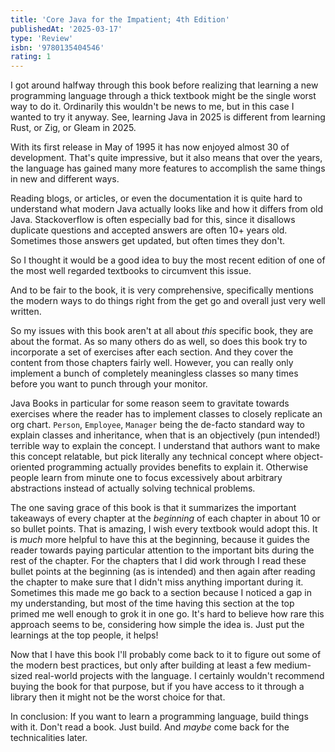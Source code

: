 ```yaml
---
title: 'Core Java for the Impatient; 4th Edition'
publishedAt: '2025-03-17'
type: 'Review'
isbn: '9780135404546'
rating: 1
---
```


I got around halfway through this book before realizing that learning a new programming language through a thick textbook might be the single worst way to do it. Ordinarily this wouldn't be news to me, but in this case I wanted to try it anyway.
See, learning Java in 2025 is different from learning Rust, or Zig, or Gleam in 2025.

With its first release in May of 1995 it has now enjoyed almost 30 of development. That's quite impressive, but it also means that over the years, the language has gained many more features to accomplish the same things in new and different ways.

Reading blogs, or articles, or even the documentation it is quite hard to understand what modern Java actually looks like and how it differs from old Java. Stackoverflow is often especially bad for this, since it disallows duplicate questions and accepted answers are often 10+ years old. Sometimes those answers get updated, but often times they don't.

So I thought it would be a good idea to buy the most recent edition of one of the most well regarded textbooks to circumvent this issue.

And to be fair to the book, it is very comprehensive, specifically mentions the modern ways to do things right from the get go and overall just very well written.

So my issues with this book aren't at all about *this* specific book, they are about the format. As so many others do as well, so does this book try to incorporate a set of exercises after each section. And they cover the content from those chapters fairly well. However, you can really only implement a bunch of completely meaningless classes so many times before you want to punch through your monitor.

Java Books in particular for some reason seem to gravitate towards exercises where the reader has to implement classes to closely replicate an org chart. `Person`, `Employee`, `Manager` being the de-facto standard way to explain classes and inheritance, when that is an objectively (pun intended!) terrible way to explain the concept. I understand that authors want to make this concept relatable, but pick literally any technical concept where object-oriented programming actually provides benefits to explain it. Otherwise people learn from minute one to focus excessively about arbitrary abstractions instead of actually solving technical problems.

The one saving grace of this book is that it summarizes the important takeaways of every chapter at the *beginning* of each chapter in about 10 or so bullet points. That is amazing, I wish every textbook would adopt this. It is *much* more helpful to have this at the beginning, because it guides the reader towards paying particular attention to the important bits during the rest of the chapter. For the chapters that I did work through I read these bullet points at the beginning (as is intended) and then again after reading the chapter to make sure that I didn't miss anything important during it. Sometimes this made me go back to a section because I noticed a gap in my understanding, but most of the time having this section at the top primed me well enough to grok it in one go. It's hard to believe how rare this approach seems to be, considering how simple the idea is. Just put the learnings at the top people, it helps!

Now that I have this book I'll probably come back to it to figure out some of the modern best practices, but only after building at least a few medium-sized real-world projects with the language. I certainly wouldn't recommend buying the book for that purpose, but if you have access to it through a library then it might not be the worst choice for that.

In conclusion: If you want to learn a programming language, build things with it. Don't read a book. Just build. And *maybe* come back for the technicalities later.
